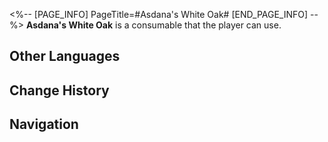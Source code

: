 <%-- [PAGE_INFO]
PageTitle=#Asdana's White Oak#
[END_PAGE_INFO] --%>
{{Consumable Infobox
|id          = 408425
|image       = Item Asdana's White Oak.png
|type        = Restorative Consumables
|rarity      = 2
|effect      = Upon use, immediately regenerate (only for Energy) Energy for a single ally equal to 30% of their Max Energy.
|description = A beverage that (Trailblazer) sells on (Radiant Feldspar/The Trailblaze's Stern/The Tatalov/The Soaring Clock Hand). In reality, it is an expensive drink of single malt juice, but you can imbibe it as much as you want in the Dreamscape.<br />Under Boothill's recommendation, a bullet will be left soaked in the drink when sold. He said this would add a special flavor, but maybe only his augmented tongue could taste it.
|effectType  = 
|effectType2 = 
|effectType3 = 
|recipe      = 
|source1     = [[Dahf]]
|source2     = 
|source3     = 
}}
{{Description|''"Son of a nice lady, if you can't even taste the fragrant mellowness that brass and gunpowder add to this malt juice, then don't screwubbaboo the good hooch! Hand it over, I'll do the drinkin' for ya!"''}}
'''Asdana's White Oak''' is a consumable that the player can use.

==Other Languages==
{{Other Languages
|en   = Asdana's White Oak
|zhs  = 阿斯德纳白橡木
|zht  = 阿斯德納白橡木
|ja   = アスデナのホワイトオーク
|ko   = 아스다나 백참나무
|es   = Roble Blanco de Asdana
|fr   = Chêne blanc d'Asdana
|ru   = «Белый дуб» из Асданы
|th   = Asdana's White Oak
|vi   = Sồi Trắng Asdana
|de   = Asdanas Weißeiche
|id   = Asdana's White Oak
|pt   = Carvalho Branco de Asdana
}}

==Change History==
{{Change History|2.3}}

==Navigation==
{{Consumable Navbox}}